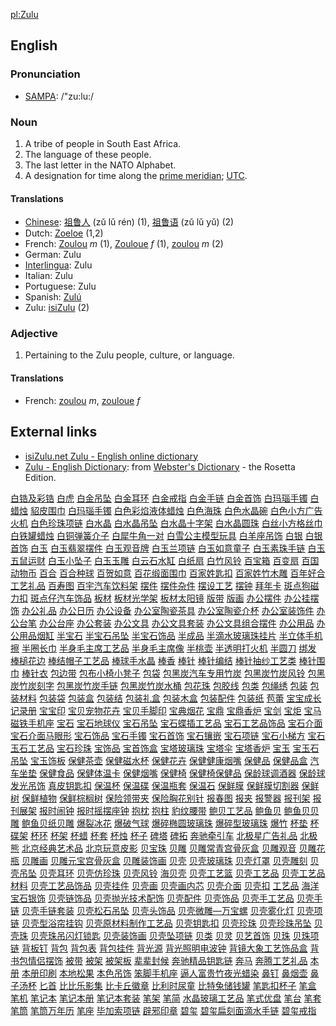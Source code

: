 [[pl:Zulu]]

==English==
===Pronunciation===
*[[w:SAMPA|SAMPA]]: /"zu:lu:/

===Noun===

# A tribe of people in South East Africa.
# The language of these people.
# The last letter in the NATO Alphabet.
# A designation for time along the [[prime meridian]]; [[UTC]].

====Translations====

*[[Chinese]]: [[祖鲁人]] (zǔ lǔ rén) (1), [[祖鲁语]] (zǔ lǔ yǔ) (2)
*Dutch: [[Zoeloe]] (1,2)
*French: [[Zoulou]] ''m'' (1), [[Zouloue]] ''f'' (1), [[zoulou]] ''m'' (2)
*German: Zulu
*[[Interlingua]]: Zulu
*Italian: Zulu
*Portuguese: Zulu
*Spanish: [[Zulú]]
*Zulu: [[isiZulu]] (2)

=== Adjective ===

# Pertaining to the Zulu people, culture, or language.

==== Translations ====

*French: [[zoulou]] ''m'', [[zouloue]] ''f''

== External links ==

*[http://isizulu.net/ isiZulu.net Zulu - English online dictionary]
*[http://www.websters-online-dictionary.org/definition/Zulu-english/ Zulu - English Dictionary]: from [http://www.websters-online-dictionary.org/ Webster's Dictionary] - the Rosetta Edition.
[http://www.88558888.com/lipin002/001.htm 白锆及彩锆]
[http://www.88558888.com/lipin002/002.htm 白虎]
[http://www.88558888.com/lipin002/003.htm 白金吊坠]
[http://www.88558888.com/lipin002/004.htm 白金耳环]
[http://www.88558888.com/lipin002/005.htm 白金戒指]
[http://www.88558888.com/lipin002/006.htm 白金手链]
[http://www.88558888.com/lipin002/007.htm 白金首饰]
[http://www.88558888.com/lipin002/008.htm 白玛瑙手镯]
[http://www.88558888.com/lipin002/009.htm 白蜡烛]
[http://www.88558888.com/lipin002/010.htm 貂皮围巾]
[http://www.88558888.com/lipin002/011.htm 白玛瑙手镯]
[http://www.88558888.com/lipin002/012.htm 白色彩焰液体蜡烛]
[http://www.88558888.com/lipin002/013.htm 白色海珠]
[http://www.88558888.com/lipin002/014.htm 白色水晶碗]
[http://www.88558888.com/lipin002/015.htm 白色小方广告火机]
[http://www.88558888.com/lipin002/016.htm 白色珍珠项链]
[http://www.88558888.com/lipin002/017.htm 白水晶]
[http://www.88558888.com/lipin002/018.htm 白水晶吊坠]
[http://www.88558888.com/lipin002/019.htm 白水晶十字架]
[http://www.88558888.com/lipin002/020.htm 白水晶圆珠]
[http://www.88558888.com/lipin002/021.htm 白丝小方格丝巾]
[http://www.88558888.com/lipin002/022.htm 白铁罐蜡烛]
[http://www.88558888.com/lipin002/023.htm 白铜弹簧介子]
[http://www.88558888.com/lipin002/024.htm 白犀牛角一对]
[http://www.88558888.com/lipin002/025.htm 白雪公主模型玩具]
[http://www.88558888.com/lipin002/026.htm 白羊座吊饰]
[http://www.88558888.com/lipin002/027.htm 白银]
[http://www.88558888.com/lipin002/028.htm 白银首饰]
[http://www.88558888.com/lipin002/029.htm 白玉]
[http://www.88558888.com/lipin002/030.htm 白玉翡翠摆件]
[http://www.88558888.com/lipin002/031.htm 白玉观音牌]
[http://www.88558888.com/lipin002/032.htm 白玉兰项链]
[http://www.88558888.com/lipin002/033.htm 白玉如意童子]
[http://www.88558888.com/lipin002/034.htm 白玉素珠手链]
[http://www.88558888.com/lipin002/035.htm 白玉五鼠运财]
[http://www.88558888.com/lipin002/036.htm 白玉小坠子]
[http://www.88558888.com/lipin002/037.htm 白玉玉雕]
[http://www.88558888.com/lipin002/038.htm 白云石水缸]
[http://www.88558888.com/lipin002/039.htm 白纸扇]
[http://www.88558888.com/lipin002/040.htm 白竹风铃]
[http://www.88558888.com/lipin002/041.htm 百宝箱]
[http://www.88558888.com/lipin002/042.htm 百变扇]
[http://www.88558888.com/lipin002/043.htm 百国动物币]
[http://www.88558888.com/lipin002/044.htm 百合]
[http://www.88558888.com/lipin002/045.htm 百合种球]
[http://www.88558888.com/lipin002/046.htm 百贺如意]
[http://www.88558888.com/lipin002/047.htm 百花缎面围巾]
[http://www.88558888.com/lipin002/048.htm 百家姓匙扣]
[http://www.88558888.com/lipin002/049.htm 百家姓竹木雕]
[http://www.88558888.com/lipin002/050.htm 百年好合工艺礼品]
[http://www.88558888.com/lipin002/051.htm 百寿图]
[http://www.88558888.com/lipin002/052.htm 百宇汽车饮料架]
[http://www.88558888.com/lipin002/053.htm 摆件]
[http://www.88558888.com/lipin002/054.htm 摆件杂件]
[http://www.88558888.com/lipin002/055.htm 摆设工艺]
[http://www.88558888.com/lipin002/055.htm 摆钟]
[http://www.88558888.com/lipin002/056.htm 拜年卡]
[http://www.88558888.com/lipin002/057.htm 斑点狗磁力扣]
[http://www.88558888.com/lipin002/058.htm 斑点仔汽车饰品]
[http://www.88558888.com/lipin002/059.htm 板材]
[http://www.88558888.com/lipin002/060.htm 板材光学架]
[http://www.88558888.com/lipin002/061.htm 板材太阳镜]
[http://www.88558888.com/lipin002/062.htm 版带]
[http://www.88558888.com/lipin002/063.htm 版画]
[http://www.88558888.com/lipin002/064.htm 办公摆件]
[http://www.88558888.com/lipin002/065.htm 办公挂摆饰]
[http://www.88558888.com/lipin002/066.htm 办公礼品]
[http://www.88558888.com/lipin002/067.htm 办公日历]
[http://www.88558888.com/lipin002/068.htm 办公设备]
[http://www.88558888.com/lipin002/069.htm 办公室陶瓷茶具]
[http://www.88558888.com/lipin002/070.htm 办公室陶瓷介杯]
[http://www.88558888.com/lipin002/071.htm 办公室装饰件]
[http://www.88558888.com/lipin002/072.htm 办公台笔]
[http://www.88558888.com/lipin002/073.htm 办公台座]
[http://www.88558888.com/lipin002/074.htm 办公套装]
[http://www.88558888.com/lipin002/075.htm 办公文具]
[http://www.88558888.com/lipin002/076.htm 办公文具套装]
[http://www.88558888.com/lipin002/077.htm 办公文具组合摆件]
[http://www.88558888.com/lipin002/078.htm 办公用品]
[http://www.88558888.com/lipin002/079.htm 办公用品烟缸] 
[http://www.88558888.com/lipin002/080.htm 半宝石]
[http://www.88558888.com/lipin002/081.htm 半宝石吊坠]
[http://www.88558888.com/lipin002/082.htm 半宝石饰品]
[http://www.88558888.com/lipin002/083.htm 半成品]
[http://www.88558888.com/lipin002/084.htm 半滴水玻璃珠挂片]
[http://www.88558888.com/lipin002/085.htm 半立体手机擦]
[http://www.88558888.com/lipin002/086.htm 半圈长巾]
[http://www.88558888.com/lipin002/087.htm 半身毛主席工艺品]
[http://www.88558888.com/lipin002/088.htm 半身毛主席像]
[http://www.88558888.com/lipin002/089.htm 半桃壶]
[http://www.88558888.com/lipin002/090.htm 半透明打火机]
[http://www.88558888.com/lipin002/091.htm 半圆刀]
[http://www.88558888.com/lipin002/092.htm 绑发]
[http://www.88558888.com/lipin002/093.htm 棒槌花边]
[http://www.88558888.com/lipin002/094.htm 棒结帽子工艺品]
[http://www.88558888.com/lipin002/095.htm 棒球手水晶]
[http://www.88558888.com/lipin002/096.htm 棒香]
[http://www.88558888.com/lipin002/097.htm 棒针]
[http://www.88558888.com/lipin002/098.htm 棒针编结]
[http://www.88558888.com/lipin002/099.htm 棒针抽纱工艺类]
[http://www.88558888.com/lipin002/100.htm 棒针围巾]
[http://www.88558888.com/lipin002/101.htm 棒针衣]
[http://www.88558888.com/lipin002/102.htm 包边带]
[http://www.88558888.com/lipin002/103.htm 包布小椅小凳子]
[http://www.88558888.com/lipin002/104.htm 包袋]
[http://www.88558888.com/lipin002/105.htm 包黑炭汽车专用竹炭]
[http://www.88558888.com/lipin002/106.htm 包黑炭竹炭风铃]
[http://www.88558888.com/lipin002/107.htm 包黑炭竹炭刻字]
[http://www.88558888.com/lipin002/108.htm 包黑炭竹炭手链]
[http://www.88558888.com/lipin002/109.htm 包黑炭竹炭水桶]
[http://www.88558888.com/lipin002/110.htm 包花珠]
[http://www.88558888.com/lipin002/111.htm 包胶线]
[http://www.88558888.com/lipin002/112.htm 包类]
[http://www.88558888.com/lipin002/113.htm 包绳绣]
[http://www.88558888.com/lipin002/114.htm 包装]
[http://www.88558888.com/lipin002/115.htm 包装材料]
[http://www.88558888.com/lipin002/116.htm 包装袋]
[http://www.88558888.com/lipin002/117.htm 包装盒]
[http://www.88558888.com/lipin002/118.htm 包装结]
[http://www.88558888.com/lipin002/119.htm 包装礼盒]
[http://www.88558888.com/lipin002/120.htm 包装木盒]
[http://www.88558888.com/lipin002/121.htm 包装配件]
[http://www.88558888.com/lipin002/122.htm 包装纸]
[http://www.88558888.com/lipin002/123.htm 苞蕾]
[http://www.88558888.com/lipin002/124.htm 宝宝成长记录册]
[http://www.88558888.com/lipin002/125.htm 宝宝印]
[http://www.88558888.com/lipin002/126.htm 宝贝宠物花卉]
[http://www.88558888.com/lipin002/127.htm 宝贝手脚印]
[http://www.88558888.com/lipin002/128.htm 宝典烟花]
[http://www.88558888.com/lipin002/129.htm 宝鼎]
[http://www.88558888.com/lipin002/130.htm 宝鼎香炉]
[http://www.88558888.com/lipin002/131.htm 宝剑]
[http://www.88558888.com/lipin002/132.htm 宝炬]
[http://www.88558888.com/lipin002/133.htm 宝马磁铁手机座]
[http://www.88558888.com/lipin002/134.htm 宝石]
[http://www.88558888.com/lipin002/135.htm 宝石地球仪]
[http://www.88558888.com/lipin002/136.htm 宝石吊坠]
[http://www.88558888.com/lipin002/137.htm 宝石蝶插工艺品]
[http://www.88558888.com/lipin002/138.htm 宝石工艺品饰品]
[http://www.88558888.com/lipin002/139.htm 宝石介面]
[http://www.88558888.com/lipin002/140.htm 宝石介面马眼形]
[http://www.88558888.com/lipin002/141.htm 宝石饰品]
[http://www.88558888.com/lipin002/142.htm 宝石手镯]
[http://www.88558888.com/lipin002/143.htm 宝石首饰]
[http://www.88558888.com/lipin002/144.htm 宝石镶嵌]
[http://www.88558888.com/lipin002/145.htm 宝石项链]
[http://www.88558888.com/lipin002/146.htm 宝石小梯方]
[http://www.88558888.com/lipin002/147.htm 宝石玉石工艺品]
[http://www.88558888.com/lipin002/148.htm 宝石珍珠]
[http://www.88558888.com/lipin002/149.htm 宝饰品]
[http://www.88558888.com/lipin002/150.htm 宝首饰盒]
[http://www.88558888.com/lipin002/151.htm 宝塔玻璃珠]
[http://www.88558888.com/lipin002/152.htm 宝塔伞]
[http://www.88558888.com/lipin002/153.htm 宝塔香炉]
[http://www.88558888.com/lipin002/154.htm 宝玉]
[http://www.88558888.com/lipin002/155.htm 宝玉石吊坠]
[http://www.88558888.com/lipin002/156.htm 宝玉饰板]
[http://www.88558888.com/lipin002/157.htm 保健茶壶]
[http://www.88558888.com/lipin002/158.htm 保健磁水杯]
[http://www.88558888.com/lipin002/159.htm 保健花卉]
[http://www.88558888.com/lipin002/160.htm 保健健康烟嘴]
[http://www.88558888.com/lipin002/161.htm 保健品]
[http://www.88558888.com/lipin002/162.htm 保健品盒]
[http://www.88558888.com/lipin002/163.htm 汽车坐垫]
[http://www.88558888.com/lipin002/164.htm 保健食品]
[http://www.88558888.com/lipin002/165.htm 保健体温卡]
[http://www.88558888.com/lipin002/166.htm 保健烟嘴]
[http://www.88558888.com/lipin002/167.htm 保健椅]
[http://www.88558888.com/lipin002/168.htm 保健椅保健品]
[http://www.88558888.com/lipin002/169.htm 保龄球调酒器]
[http://www.88558888.com/lipin002/170.htm 保龄球发光吊饰]
[http://www.88558888.com/lipin002/171.htm 真皮钥匙扣]
[http://www.88558888.com/lipin002/172.htm 保温杯]
[http://www.88558888.com/lipin002/173.htm 保温碟]
[http://www.88558888.com/lipin002/174.htm 保温瓶套]
[http://www.88558888.com/lipin002/175.htm 保温石]
[http://www.88558888.com/lipin002/176.htm 保鲜膜]
[http://www.88558888.com/lipin002/177.htm 保鲜膜切割器]
[http://www.88558888.com/lipin002/178.htm 保鲜树]
[http://www.88558888.com/lipin002/179.htm 保鲜植物]
[http://www.88558888.com/lipin002/180.htm 保鲜棕榈树]
[http://www.88558888.com/lipin002/181.htm 保险领带夹]
[http://www.88558888.com/lipin002/182.htm 保险胸花别针]
[http://www.88558888.com/lipin002/183.htm 报春图]
[http://www.88558888.com/lipin002/184.htm 报夹]
[http://www.88558888.com/lipin002/185.htm 报警器]
[http://www.88558888.com/lipin002/186.htm 报刊架]
[http://www.88558888.com/lipin002/187.htm 报刊展架]
[http://www.88558888.com/lipin002/188.htm 报时闹钟]
[http://www.88558888.com/lipin002/189.htm 报时摇摆座钟]
[http://www.88558888.com/lipin002/190.htm 抱枕]
[http://www.88558888.com/lipin002/191.htm 抱柱]
[http://www.88558888.com/lipin002/192.htm 豹纹腰带]
[http://www.88558888.com/lipin002/193.htm 鲍贝工艺品]
[http://www.88558888.com/lipin002/194.htm 鲍鱼贝]
[http://www.88558888.com/lipin002/195.htm 鲍鱼贝贝雕]
[http://www.88558888.com/lipin002/196.htm 鲍鱼贝纸贝雕]
[http://www.88558888.com/lipin002/197.htm 爆裂冰花]
[http://www.88558888.com/lipin002/198.htm 爆破气球]
[http://www.88558888.com/lipin002/199.htm 爆碎椭圆玻璃珠]
[http://www.88558888.com/lipin002/200.htm 爆碎型玻璃珠]
[http://www.88558888.com/lipin002/201.htm 爆竹]
[http://www.88558888.com/lipin002/202.htm 杯垫]
[http://www.88558888.com/lipin002/203.htm 杯碟架]
[http://www.88558888.com/lipin002/204.htm 杯环]
[http://www.88558888.com/lipin002/205.htm 杯架]
[http://www.88558888.com/lipin002/206.htm 杯蜡]
[http://www.88558888.com/lipin002/207.htm 杯套]
[http://www.88558888.com/lipin002/208.htm 杯烛]
[http://www.88558888.com/lipin002/209.htm 杯子]
[http://www.88558888.com/lipin002/210.htm 碑塔]
[http://www.88558888.com/lipin002/211.htm 碑拓]
[http://www.88558888.com/lipin002/212.htm 奔驰牵引车]
[http://www.88558888.com/lipin002/213.htm 北极星广告礼品]
[http://www.88558888.com/lipin002/214.htm 北极熊]
[http://www.88558888.com/lipin002/215.htm 北京经典艺术品]
[http://www.88558888.com/lipin002/216.htm 北京玩意皮影]
[http://www.88558888.com/lipin002/217.htm 贝宝珠]
[http://www.88558888.com/lipin002/218.htm 贝雕]
[http://www.88558888.com/lipin002/219.htm 贝雕常青宫骨灰盒]
[http://www.88558888.com/lipin002/220.htm 贝雕观音]
[http://www.88558888.com/lipin002/221.htm 贝雕花瓶]
[http://www.88558888.com/lipin002/222.htm 贝雕画]
[http://www.88558888.com/lipin002/223.htm 贝雕元宝宫骨灰盒]
[http://www.88558888.com/lipin002/224.htm 贝雕装饰画]
[http://www.88558888.com/lipin002/225.htm 贝壳]
[http://www.88558888.com/lipin002/226.htm 贝壳玻璃珠]
[http://www.88558888.com/lipin002/227.htm 贝壳灯罩]
[http://www.88558888.com/lipin002/228.htm 贝壳雕刻]
[http://www.88558888.com/lipin002/229.htm 贝壳吊坠]
[http://www.88558888.com/lipin002/230.htm 贝壳耳环]
[http://www.88558888.com/lipin002/231.htm 贝壳仿珍珠]
[http://www.88558888.com/lipin002/232.htm 贝壳风铃]
[http://www.88558888.com/lipin002/232.htm 海贝壳]
[http://www.88558888.com/lipin002/233.htm 贝壳工艺篮]
[http://www.88558888.com/lipin002/234.htm 贝壳工艺品]
[http://www.88558888.com/lipin002/235.htm 贝壳工艺品材料]
[http://www.88558888.com/lipin002/236.htm 贝壳工艺品饰品]
[http://www.88558888.com/lipin002/237.htm 贝壳挂件]
[http://www.88558888.com/lipin002/238.htm 贝壳画]
[http://www.88558888.com/lipin002/239.htm 贝壳画内芯]
[http://www.88558888.com/lipin002/240.htm 贝壳介面]
[http://www.88558888.com/lipin002/241.htm 贝壳扣]
[http://www.88558888.com/lipin002/242.htm 工艺品]
[http://www.88558888.com/lipin002/243.htm 海洋宝石银饰]
[http://www.88558888.com/lipin002/244.htm 贝壳链饰品]
[http://www.88558888.com/lipin002/245.htm 贝壳抛光技术配饰]
[http://www.88558888.com/lipin002/246.htm 贝壳配件]
[http://www.88558888.com/lipin002/247.htm 贝壳饰品] 
[http://www.88558888.com/lipin002/248.htm 贝壳手工艺品] 
[http://www.88558888.com/lipin002/249.htm 贝壳手链]
[http://www.88558888.com/lipin002/250.htm 贝壳手链套装]
[http://www.88558888.com/lipin002/251.htm 贝壳松石吊坠]
[http://www.88558888.com/lipin002/252.htm 贝壳头饰品]
[http://www.88558888.com/lipin002/253.htm 贝壳微雕—万宝螺]
[http://www.88558888.com/lipin002/254.htm 贝壳雾化灯]
[http://www.88558888.com/lipin002/255.htm 贝壳项链]
[http://www.88558888.com/lipin002/256.htm 贝壳型浴帘挂钩]
[http://www.88558888.com/lipin002/257.htm 贝壳原材料制作工艺品]
[http://www.88558888.com/lipin002/258.htm 贝壳钥匙扣]
[http://www.88558888.com/lipin002/259.htm 贝壳珍珠]
[http://www.88558888.com/lipin002/260.htm 贝壳珍珠吊坠]
[http://www.88558888.com/lipin002/261.htm 贝壳珠]
[http://www.88558888.com/lipin002/262.htm 贝壳珠吊闪灯锁匙]
[http://www.88558888.com/lipin002/263.htm 贝壳装饰画]
[http://www.88558888.com/lipin002/264.htm 贝壳坠项链]
[http://www.88558888.com/lipin002/265.htm 贝类]
[http://www.88558888.com/lipin002/266.htm 贝灵]
[http://www.88558888.com/lipin002/267.htm 贝艺首饰]
[http://www.88558888.com/lipin002/268.htm 贝珠]
[http://www.88558888.com/lipin002/269.htm 贝珠项链]
[http://www.88558888.com/lipin002/270.htm 背板钉]
[http://www.88558888.com/lipin002/271.htm 背包]
[http://www.88558888.com/lipin002/272.htm 背包表]
[http://www.88558888.com/lipin002/273.htm 背包挂件]
[http://www.88558888.com/lipin002/274.htm 背光源]
[http://www.88558888.com/lipin002/275.htm 背光照明电波钟]
[http://www.88558888.com/lipin002/276.htm 背镜大象工艺饰品盒]
[http://www.88558888.com/lipin002/277.htm 背书包情侣摆饰]
[http://www.88558888.com/lipin002/278.htm 被带]
[http://www.88558888.com/lipin002/279.htm 被架]
[http://www.88558888.com/lipin002/280.htm 被架板]
[http://www.88558888.com/lipin002/281.htm 辈辈封候]
[http://www.88558888.com/lipin002/282.htm 奔驰精品钥匙链]
[http://www.88558888.com/lipin002/283.htm 奔马]
[http://www.88558888.com/lipin002/284.htm 奔腾工艺礼品]
[http://www.88558888.com/lipin002/285.htm 本册]
[http://www.88558888.com/lipin002/286.htm 本册印刷]
[http://www.88558888.com/lipin002/287.htm 本地松果]
[http://www.88558888.com/lipin002/288.htm 本色吊饰]
[http://www.88558888.com/lipin002/289.htm 笨脚手机座]
[http://www.88558888.com/lipin002/290.htm 逼人富贵竹夜光蜡染]
[http://www.88558888.com/lipin002/291.htm 鼻钉]
[http://www.88558888.com/lipin002/292.htm 鼻烟壶]
[http://www.88558888.com/lipin002/293.htm 鼻子汤杯]
[http://www.88558888.com/lipin002/294.htm 匕首]
[http://www.88558888.com/lipin002/295.htm 比比乐影集]
[http://www.88558888.com/lipin002/296.htm 比卡丘徽章]
[http://www.88558888.com/lipin002/297.htm 比利时尿童]
[http://www.88558888.com/lipin002/298.htm 比特兔储钱罐]
[http://www.88558888.com/lipin002/299.htm 笔匙扣杯子]
[http://www.88558888.com/lipin002/300.htm 笔盒]
[http://www.88558888.com/lipin002/301.htm 笔机]
[http://www.88558888.com/lipin002/302.htm 笔记本]
[http://www.88558888.com/lipin002/303.htm 笔记本册]
[http://www.88558888.com/lipin002/304.htm 笔记本套装]
[http://www.88558888.com/lipin002/305.htm 笔架]
[http://www.88558888.com/lipin002/306.htm 笔简]
[http://www.88558888.com/lipin002/307.htm 水晶玻璃工艺品]
[http://www.88558888.com/lipin002/308.htm 笔式优盘]
[http://www.88558888.com/lipin002/309.htm 笔台]
[http://www.88558888.com/lipin002/310.htm 笔套]
[http://www.88558888.com/lipin002/311.htm 笔筒]
[http://www.88558888.com/lipin002/312.htm 笔筒万年历]
[http://www.88558888.com/lipin002/313.htm 笔座]
[http://www.88558888.com/lipin002/314.htm 毕加索项链]
[http://www.88558888.com/lipin002/315.htm 辟邪印章]
[http://www.88558888.com/lipin002/316.htm 碧玺]
[http://www.88558888.com/lipin002/317.htm 碧玺扁刻面滴水手链]
[http://www.88558888.com/lipin002/318.htm 碧玺戒指]